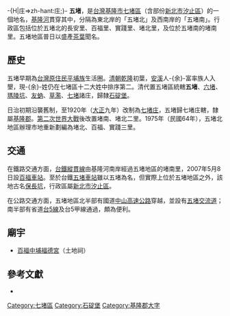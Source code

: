 {{noteTA
|1 = 庄
}}
-{H|庄=>zh-hant:庄;}-
{{Min-nan
| title     = 五堵
| img       = 
| caption   = 
| choan-han = 五堵
| han-lo    = 
| choan-lo  = gō͘-tó͘
| tai-lo    = gōo-tóo
}}
'''五堵'''，是[[台灣|台灣]][[基隆市|基隆市]][[七堵區|七堵區]]（含部份[[新北市|新北市]][[汐止區|汐止區]]）的一個地名，[[基隆河|基隆河]]貫穿其中，分隔為東北岸的「五堵北」及西南岸的「五堵南」。行政區包括位於五堵北的長安里、百福里、實踐里、堵北里，及位於五堵南的堵南里。五堵地區普日以盛產[[茶葉|茶葉]]聞名。

==歷史==
五堵早期為[[台灣原住民|台灣原住民]][[平埔族|平埔族]]生活圈。[[清朝|清朝]][[乾隆|乾隆]]初葉，[[安溪|安溪]]人-{余}-富率族人入墾，現-{余}-姓仍在七堵區十二大姓中排序第二。清代置五堵區統轄'''五堵'''、[[六堵|六堵]]、[[瑪陵坑|瑪陵坑]]、[[友蚋|友蚋]]、[[草濫|草濫]]、[[七堵區|七堵]]諸庄，歸隸[[石碇堡|石碇堡]]。

日治初期沿襲舊制，至1920年（[[大正|大正]]九年）改制為[[七堵庄|七堵庄]]，五堵歸七堵庄轄，隸屬[[基隆郡|基隆郡]]。[[第二次世界大戰|第二次世界大戰]]後改置堵南、堵北二里。1975年（民國64年），五堵北地區辦理市地重新劃編為堵北、百福、實踐三里。

==交通==
在鐵路交通方面，[[台鐵縱貫線|台鐵縱貫線]]由基隆河南岸經過五堵地區的堵南里，2007年5月8日設[[百福車站|百福車站]]。至於台鐵[[五堵車站|五堵車站]]雖以五堵為名，但實際上位於五堵地區之外，該地古名[[保長坑|保長坑]]，行政區屬[[新北市|新北市]][[汐止區|汐止區]]。

在公路交通方面，五堵地區北半部有國道[[中山高速公路|中山高速公路]]穿越，並設有[[五堵交流道|五堵交流道]]；南半部有省道[[台5線|台5線]]及台5甲線通過，頗為便利。

==廟宇==
*[[百福中埔福德宮|百福中埔福德宮]]（土地祠）

==參考文獻==
*{{cite book |title=《基隆市地名探索》 |author=洪英聖 |publisher=[[時報文化|時報文化]] |isbn=957-13-4211-4 |language=zh-tw |year=2004 }}

{{基隆郡}}

[[Category:七堵區|Category:七堵區]]
[[Category:石碇堡|Category:石碇堡]]
[[Category:基隆郡大字|Category:基隆郡大字]]